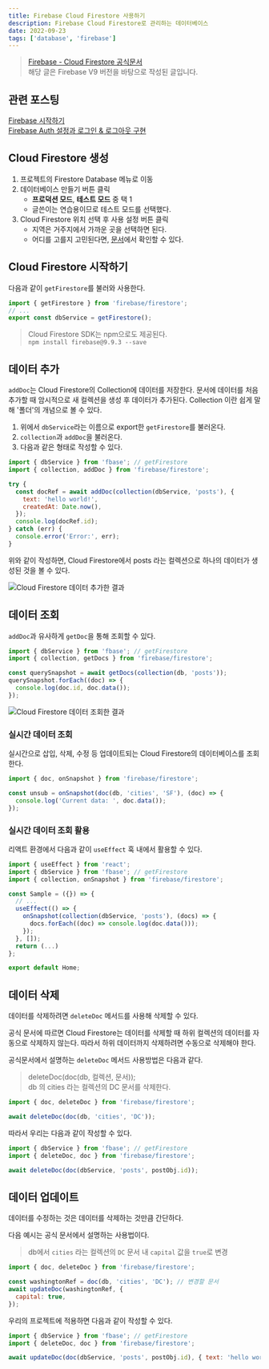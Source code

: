 ```yaml
---
title: Firebase Cloud Firestore 사용하기
description: Firebase Cloud Firestore로 관리하는 데이터베이스
date: 2022-09-23
tags: ['database', 'firebase']
---
```


> [Firebase - Cloud Firestore 공식문서](https://firebase.google.com/docs/firestore/quickstart)  
> 해당 글은 Firebase V9 버전을 바탕으로 작성된 글입니다.

## 관련 포스팅

[Firebase 시작하기](/note/database/firebase)  
[Firebase Auth 설정과 로그인 & 로그아웃 구현](/blog/firebase-auth)

## Cloud Firestore 생성

1. 프로젝트의 Firestore Database 메뉴로 이동
2. 데이터베이스 만들기 버튼 클릭
   - **프로덕션 모드**, **테스트 모드** 중 택 1
   - 글쓴이는 연습용이므로 테스트 모드를 선택했다.
3. Cloud Firestore 위치 선택 후 사용 설정 버튼 클릭
   - 지역은 거주지에서 가까운 곳을 선택하면 된다.
   - 어디를 고를지 고민된다면, [문서](https://firebase.google.com/docs/firestore/locations)에서 확인할 수 있다.

## Cloud Firestore 시작하기

다음과 같이 `getFirestore`를 불러와 사용한다.

```js:src/fbase.js
import { getFirestore } from 'firebase/firestore';
// ...
export const dbService = getFirestore();
```

> Cloud Firestore SDK는 npm으로도 제공된다.  
> `npm install firebase@9.9.3 --save`

## 데이터 추가

`addDoc`는 Cloud Firestore의 Collection에 데이터를 저장한다. 문서에 데이터를 처음 추가할 때 암시적으로 새 컬렉션을 생성 후 데이터가 추가된다.
Collection 이란 쉽게 말해 '폴더'의 개념으로 볼 수 있다.

1. 위에서 `dbService`라는 이름으로 export한 `getFirestore`를 불러온다.
2. `collection`과 `addDoc`을 불러온다.
3. 다음과 같은 형태로 작성할 수 있다.

```js
import { dbService } from 'fbase'; // getFirestore
import { collection, addDoc } from 'firebase/firestore';

try {
  const docRef = await addDoc(collection(dbService, 'posts'), {
    text: 'hello world!',
    createdAt: Date.now(),
  });
  console.log(docRef.id);
} catch (err) {
  console.error('Error:', err);
}
```

위와 같이 작성하면, Cloud Firestore에서 posts 라는 컬렉션으로 하나의 데이터가 생성된 것을 볼 수 있다.

<img
  src="/notes/database/firebase-firestore-01.png"
  alt="Cloud Firestore 데이터 추가한 결과"
/>

## 데이터 조회

`addDoc`과 유사하게 `getDoc`을 통해 조회할 수 있다.

```js
import { dbService } from 'fbase'; // getFirestore
import { collection, getDocs } from 'firebase/firestore';

const querySnapshot = await getDocs(collection(db, 'posts'));
querySnapshot.forEach((doc) => {
  console.log(doc.id, doc.data());
});
```

<img
  src="/notes/database/firebase-firestore-02.png"
  alt="Cloud Firestore 데이터 조회한 결과"
/>

### 실시간 데이터 조회

실시간으로 삽입, 삭제, 수정 등 업데이트되는 Cloud Firestore의 데이터베이스를 조회한다.

```js
import { doc, onSnapshot } from 'firebase/firestore';

const unsub = onSnapshot(doc(db, 'cities', 'SF'), (doc) => {
  console.log('Current data: ', doc.data());
});
```

### 실시간 데이터 조회 활용

리액트 환경에서 다음과 같이 `useEffect` 훅 내에서 활용할 수 있다.

```js
import { useEffect } from 'react';
import { dbService } from 'fbase'; // getFirestore
import { collection, onSnapshot } from 'firebase/firestore';

const Sample = ({}) => {
  // ...
  useEffect(() => {
    onSnapshot(collection(dbService, 'posts'), (docs) => {
      docs.forEach((doc) => console.log(doc.data()));
    });
  }, []);
  return (...)
};

export default Home;
```

## 데이터 삭제

데이터를 삭제하려면 `deleteDoc` 메서드를 사용해 삭제할 수 있다.

공식 문서에 따르면 Cloud Firestore는 데이터를 삭제할 때 하위 컬렉션의 데이터를 자동으로 삭제하지 않는다.
따라서 하위 데이터까지 삭제하려면 수동으로 삭제해야 한다.

공식문서에서 설명하는 `deleteDoc` 메서드 사용방법은 다음과 같다.

> deleteDoc(doc(db, 컬렉션, 문서));  
> db 의 cities 라는 컬렉션의 DC 문서를 삭제한다.

```js
import { doc, deleteDoc } from 'firebase/firestore';

await deleteDoc(doc(db, 'cities', 'DC'));
```

따라서 우리는 다음과 같이 작성할 수 있다.

```js
import { dbService } from 'fbase'; // getFirestore
import { deleteDoc, doc } from 'firebase/firestore';

await deleteDoc(doc(dbService, 'posts', postObj.id));
```

## 데이터 업데이트

데이터를 수정하는 것은 데이터를 삭제하는 것만큼 간단하다.

다음 예시는 공식 문서에서 설명하는 사용법이다.

> db에서 `cities` 라는 컬렉션의 `DC` 문서 내 `capital` 값을 `true`로 변경

```js
import { doc, deleteDoc } from 'firebase/firestore';

const washingtonRef = doc(db, 'cities', 'DC'); // 변경할 문서
await updateDoc(washingtonRef, {
  capital: true,
});
```

우리의 프로젝트에 적용하면 다음과 같이 작성할 수 있다.

```js
import { dbService } from 'fbase'; // getFirestore
import { deleteDoc, doc } from 'firebase/firestore';

await updateDoc(doc(dbService, 'posts', postObj.id), { text: 'hello world!' });
```
